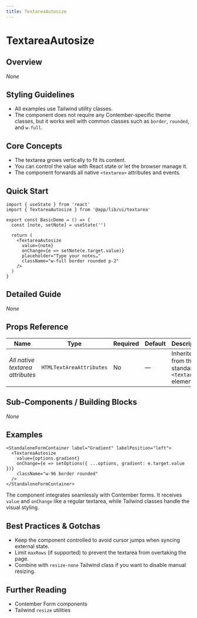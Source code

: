 ```yaml
---
title: TextareaAutosize
---
```


<!-- Edited by human: false -->
<!-- Examples count: 2 -->
<!-- Source examples: 0 -->
<!-- Playground examples: 0 -->
<!-- External examples: 2 -->
<!-- Import examples: 2 -->

# TextareaAutosize

## Overview
_None_

## Styling Guidelines
* All examples use Tailwind utility classes.  
* The component does not require any Contember-specific theme classes, but it works well with common classes such as `border`, `rounded`, and `w-full`.

## Core Concepts
* The textarea grows vertically to fit its content.
* You can control the value with React state or let the browser manage it.
* The component forwards all native `<textarea>` attributes and events.

## Quick Start
```tsx
import { useState } from 'react'
import { TextareaAutosize } from '@app/lib/ui/textarea'

export const BasicDemo = () => {
  const [note, setNote] = useState('')

  return (
    <TextareaAutosize
      value={note}
      onChange={e => setNote(e.target.value)}
      placeholder="Type your notes…"
      className="w-full border rounded p-2"
    />
  )
}
```

## Detailed Guide
_None_

## Props Reference
| Name | Type | Required | Default | Description |
|------|------|----------|---------|-------------|
| *All native textarea attributes* | `HTMLTextAreaAttributes` | No | — | Inherited from the standard `<textarea>` element. |

## Sub-Components / Building Blocks
_None_

## Examples

```tsx
<StandaloneFormContainer label="Gradient" labelPosition="left">
  <TextareaAutosize
    value={options.gradient}
    onChange={e => setOptions({ ...options, gradient: e.target.value })}
    className="w-96 border rounded"
  />
</StandaloneFormContainer>
```
The component integrates seamlessly with Contember forms. It receives `value` and `onChange` like a regular textarea, while Tailwind classes handle the visual styling.

## Best Practices & Gotchas
* Keep the component controlled to avoid cursor jumps when syncing external state.
* Limit `maxRows` (if supported) to prevent the textarea from overtaking the page.
* Combine with `resize-none` Tailwind class if you want to disable manual resizing.

## Further Reading
* Contember Form components
* Tailwind `resize` utilities

<!-- End of Generated Documentation -->